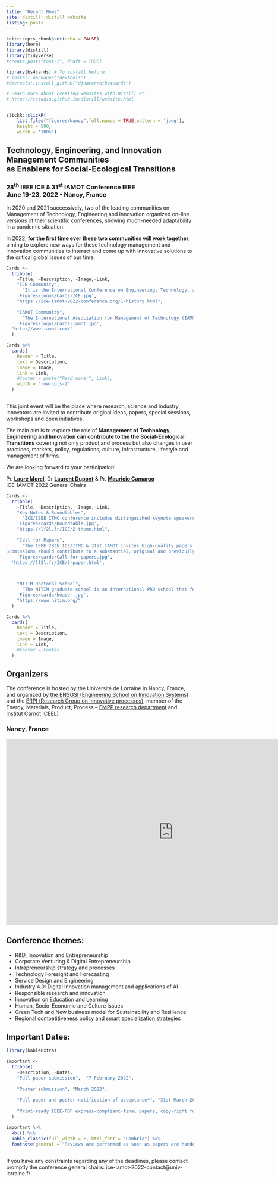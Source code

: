 ```yaml
---
title: "Recent News"
site: distill::distill_website
listing: posts
---
```


```r
knitr::opts_chunk$set(echo = FALSE)
library(here)
library(distill)
library(tidyverse)
#create_post("Post-1", draft = TRUE)

library(bs4cards) # To install before
# install.packages("devtools")
#devtools::install_github("djnavarro/bs4cards")

# Learn more about creating websites with Distill at:
# https://rstudio.github.io/distill/website.html



```

```r
slickR::slickR(
    list.files("figures/Nancy",full.names = TRUE,pattern = 'jpeg'),
    height = 500,
    width = '100%')
```


::: {.hl .l-page .d-title-index}
<h2>Technology, Engineering, and Innovation Management Communities <br>as Enablers for Social-Ecological Transitions</h2>
:::



### 28<sup>th</sup> IEEE ICE & 31<sup>st</sup> IAMOT Conference IEEE <br> June 19-23, 2022 - Nancy, France

In 2020 and 2021 successively, two of the leading communities on Management of Technology, Engineering and Innovation organized on-line versions of their scientific conferences, showing much-needed adaptability in a pandemic situation.
 
In 2022, **for the first time ever these two communities will work together**, aiming to explore new ways for these technology management and innovation communities to interact and come up with innovative solutions to the critical global issues of our time.



```r

Cards <- 
  tribble(
    ~Title, ~Description, ~Image,~Link,
    "ICE Community",   
      "It is the International Conference on Engineering, Technology, and Innovation. It developed from an early focus on the engineering method of concurrent engineering, to general organization of the engineering process and its organization within the corporation and in networks.",
    'Figures/logos/Cards-ICE.jpg',
    "https://ice-iamot-2022-conference.org/1-history.html",
    
    "IAMOT Community",   
      "The International Association for Management of Technology (IAMOT). IAMOT is a non-governmental, non-profit organization incorporated in 1992 in the State of Florida, USA. Its purpose is to encourage high quality research and education in the field of management of technology (MOT).",
    'Figures/logos/Cards-Iamot.jpg',
  'http://www.iamot.com/'
  )

Cards %>% 
  cards(
    header = Title,
    text = Description,
    image = Image,
    link = Link,
    #footer = paste("Read more:", Link),
    width = "row-cols-2"
  )



```


This joint event will be the place where research, science and industry innovators are invited to contribute original ideas, papers, special sessions, workshops and open initiatives.

The main aim is to explore the role of **Management of Technology, Engineering and Innovation can contribute to the the Social-Ecological Transitions** covering not only product and process but also changes in user practices, markets, policy, regulations, culture, infrastructure, lifestyle and management of firms.




We are looking forward to your participation!


Pr. **[Laure Morel](https://erpi.univ-lorraine.fr/people/Laure-Morel/)**, Dr **[Laurent Dupont](http://erpi.univ-lorraine.fr/people/Laurent-Dupont/)** & Pr. **[Mauricio Camargo](http://erpi.univ-lorraine.fr/people/Mauricio-Camargo/)**<br> 
ICE-IAMOT 2022 General Chairs



```r
Cards <- 
  tribble(
    ~Title, ~Description, ~Image,~Link,
    "Key Notes & Roundtables",   
      "ICE/IEEE ITMC conference includes distinguished keynote speakers. Those keynotes will participate in our panel sessions on Innovation through the use of Immersive Technologies and Artificial Intelligence. We were able to acquire a selection of thought leading innovation managers, CEOs, scholars, politicians, and entrepreneurs in these fields.",
    'Figures/cards/Roundtable.jpg',
    "https://lf2l.fr/ICE/2-theme.html",
    
    "Call for Papers",   
      "The IEEE 28th ICE/ITMC & 31st IAMOT invites high-quality papers to be presented at this premier international event. 
Submissions should contribute to a substantial, original and previously unpublished research related to the topics of the conference. This includes theoretical research papers that provide new concepts. The paper submission ends on the 7th  February 2022.",
    'Figures/cards/Call-for-papers.jpg',
  'https://lf2l.fr/ICE/3-paper.html',
    


    "NITIM-Doctoral School",   
      "The NITIM graduate school is an international PhD school that focuses on topics in the areas of entrepreneurship, innovation and technology management as well as information and communication technologies. The NITIM summer school will be co-organized this year by ICE/ITMC faculty members and the IAMOT PhD Colloquium Team. It will take place at the inspiring innovation Fab Living Lab (LF2L) of the Université de Lorraine.",
    'Figures/cards/header.jpg',
    "https://www.nitim.org/"
  )

Cards %>% 
  cards(
    header = Title,
    text = Description,
    image = Image,
    link = Link,
    #footer = Footer
  )

```


## Organizers


The conference is hosted by the Université de Lorraine in Nancy, France, and organized by [the ENSGSI (Engineering School on Innovation
Systems)](https://www.ensgsi.univ-lorraine.fr/) and the [ERPI (Research Group on Innovative processes)](https://erpi.univ-lorraine.fr/), member of the Energy,
Materials, Product, Process – [EMPP research
department](https://empp.univ-lorraine.fr/en/the-research-department/) and [Institut Carnot ICEEL](https://iceel.eu/en/))

### Nancy, France 


<iframe width="900" height="500" src="https://www.youtube.com/embed/7dcUm6ujMJ8" title="YouTube video player" frameborder="0" allow="accelerometer; autoplay; clipboard-write; encrypted-media; gyroscope; picture-in-picture" allowfullscreen></iframe>


## Conference themes:

-	R&D, Innovation and Entrepreneurship
-	Corporate Venturing & Digital Entrepreneurship
-	Intrapreneurship strategy and processes
-	Technology Foresight and Forecasting
-	Service Design and Engineering
-	Industry 4.0: Digital Innovation management and applications of AI
-	Responsible research and innovation
-	Innovation on Education and Learning
-	Human, Socio-Economic and Culture Issues
-	Green Tech and New business model for Sustainability and Resilience
- Regional competitiveness policy and smart specialization strategies

## Important Dates:


```r
library(kableExtra)

important <- 
  tribble(
    ~Description, ~Dates, 
    "Full paper submission",  "7 February 2022",
    
    "Poster submission", "March 2022",
    
    "Full paper and poster notification of acceptance*", "31st March 2022",
    
    "Print-ready IEEE-PDF express-compliant-final papers, copy-right form", "30th April 2022"
  )

important %>%
  kbl() %>%
  kable_classic(full_width = F, html_font = "Cambria") %>% 
  footnote(general = "Reviews are performed as soon as papers are handed in, early submissions are strongly encouraged")
  

```


If you have any constraints regarding any of the deadlines, please contact promptly the conference general chairs: ice-iamot-2022-contact@univ-lorraine.fr 



